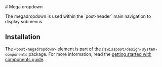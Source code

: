 
<Meta of={megadropdownStories} />

<div className="docs-title">
  # Mega dropdown

  <nav>
    <link-design of={JSON.stringify(megadropdownStories)}></link-design>
  </nav>
</div>

<p className="lead">
  The megadropdown is used within the `post-header` main navigation to display submenus.
</p>

<Canvas sourceState="shown" of={megadropdownStories.Default} />

<Controls of={megadropdownStories.Default} />

## Installation

The `<post-megadropdown>` element is part of the `@swisspost/design-system-components` package.
For more information, read the [getting started with components guide](/?path=/docs/edfb619b-fda1-4570-bf25-20830303d483--docs).
